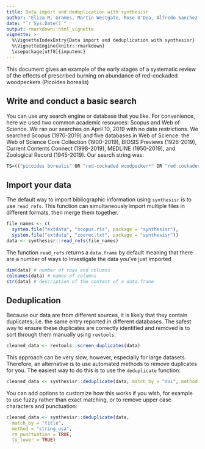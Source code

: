 ```yaml
---
title: Data import and deduplication with synthesisr
author: "Eliza M. Grames, Martin Westgate, Rose O'Dea, Alfredo Sanchez-Tojar, and Michael Schermann"
date: "`r Sys.Date()`"
output: rmarkdown::html_vignette
vignette: >
  %\VignetteIndexEntry{Data import and deduplication with synthesisr}
  %\VignetteEngine{knitr::rmarkdown}
  \usepackage[utf8]{inputenc}
---
```


This document gives an example of the early stages of a systematic review of the effects of prescribed burning on abundance of red-cockaded woodpeckers (Picoides borealis)

## Write and conduct a basic search
You can use any search engine or database that you like. For convenience, here we used two common academic resources: Scopus and Web of Science. We ran our searches on April 10, 2019 with no date restrictions. We searched Scopus (1970-2019) and five databases in Web of Science: the Web of Science Core Collection (1900-2019), BIOSIS Previews (1926-2019), Current Contents Connect (1998-2019), MEDLINE (1950-2019), and Zoological Record (1945-2019). Our search string was:

```r
TS=(("picoides borealis" OR "red-cockaded woodpecker*" OR "red cockaded woodpecker" OR "leuconotopicus borealis" OR woodpecker) AND ("prescribed burn*" OR "prescribed fire*" OR fire* OR wildfire* OR burn*) AND (abundan* OR presen* OR occup* OR occur* OR (popul* NEAR/2 (densit* OR size))))
```


## Import your data
The default way to import bibliographic information using <code>synthesisr</code> is to use <code>read_refs</code>. This function can simultaneously import multiple files in different formats, then merge them together.

```r
file_names <- c(
  system.file("extdata", "scopus.ris", package = "synthesisr"),
  system.file("extdata", "zoorec.txt", package = "synthesisr"))
data <- synthesisr::read_refs(file_names)
```

The function <code>read_refs</code> returns a <code>data.frame</code> by default meaning that there are a number of ways to investigate the data you've just imported

```r
dim(data) # number of rows and columns
colnames(data) # names of columns
str(data) # description of the content of a data.frame
```


## Deduplication
Because our data are from different sources, it is likely that they contain duplicates; i.e. the same entry reported in different databases. The safest way to ensure these duplicates are correctly identified and removed is to sort through them manually using <code>revtools</code>:

```r
cleaned_data <- revtools::screen_duplicates(data)
```

This approach can be very slow, however, especially for large datasets. Therefore, an alternative is to use automated methods to remove duplicates for you. The easiest way to do this is to use the <code>deduplicate</code> function:

```r
cleaned_data <- synthesisr::deduplicate(data, match_by = "doi", method = "exact")
```

You can add options to customize how this works if you wish, for example to use fuzzy rather than exact matching, or to remove upper case characters and punctuation:

```r
cleaned_data <- synthesisr::deduplicate(data,
  match_by = "title",
  method = "string_osa",
  rm_punctuation = TRUE,
  to_lower = TRUE)
```